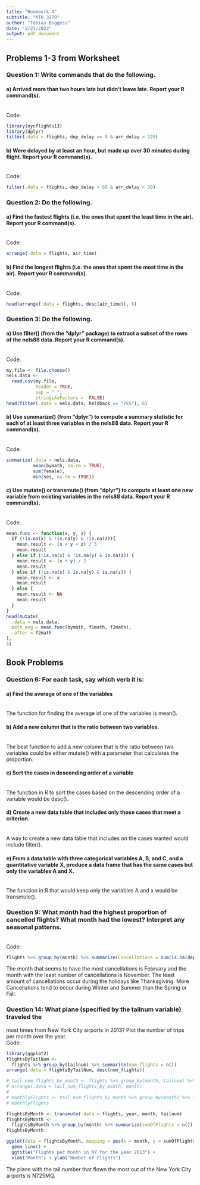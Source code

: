 ---
title: "Homework 4"
subtitle: "MTH 3270"
author: "Tobias Boggess"
date: "2/23/2022"
output: pdf_document
---

## Problems 1-3 from Worksheet

### Question 1: Write commands that do the following.

#### a) Arrived more than two hours late but didn’t leave late. Report your R command(s).
\
Code:
```{r include = TRUE}
library(nycflights13)
library(dplyr)
filter(.data = flights, dep_delay <= 0 & arr_delay > 120)
```



#### b) Were delayed by at least an hour, but made up over 30 minutes during flight. Report your R command(s).
\
Code:
```{r include = TRUE}
filter(.data = flights, dep_delay > 60 & arr_delay < 30)
```

### Question 2: Do the following.

#### a) Find the fastest flights (i.e. the ones that spent the least time in the air). Report your R command(s).
\
Code:
```{r include = TRUE}
arrange(.data = flights, air_time)
```
\newpage

#### b) Find the longest flights (i.e. the ones that spent the most time in the air). Report your R command(s).
\
Code:
```{r include = TRUE}
head(arrange(.data = flights, desc(air_time)), 6)
```

### Question 3: Do the following.

#### a) Use filter() (from the "dplyr" package) to extract a subset of the rows of the nels88 data. Report your R command(s).
\
Code:
```{r include = TRUE}
my.file <- file.choose()
nels.data <-
  read.csv(my.file,
           header = TRUE,
           sep = " ",
           stringsAsFactors =  FALSE)
head(filter(.data = nels.data, heldback == "YES"), 6)
```

#### b) Use summarize() (from "dplyr") to compute a summary statistic for each of at least three variables in the nels88 data. Report your R command(s).
\
Code:
```{r include = TRUE}
summarize(.data = nels.data,
          mean(bymath, na.rm = TRUE),
          sum(female),
          min(ses, na.rm = TRUE))
```

#### c) Use mutate() or transmute() (from "dplyr") to compute at least one new variable from existing variables in the nels88 data. Report your R command(s).
\
Code:
```{r include = TRUE, warning = FALSE}
mean.func <- function(x, y, z) {
  if (!is.na(x) & !is.na(y) & !is.na(z)){
    mean.result <- (x + y + z) / 3
    mean.result
  } else if (!is.na(x) & !is.na(y) & is.na(z)) {
    mean.result <- (x + y) / 2
    mean.result
  } else if (!is.na(x) & is.na(y) & is.na(z)) {
    mean.result <- x
    mean.result
  } else {
    mean.result <- NA
    mean.result
  }
}
head(mutate(
  .data = nels.data,
  math_avg = mean.func(bymath, f1math, f2math),
  .after = f2math
),
6)
```

## Book Problems

### Question 6: For each task, say which verb it is:

#### a) Find the average of one of the variables
\
The function for finding the average of one of the variables is mean().

#### b) Add a new column that is the ratio between two variables.
\
The best function to add a new column that is the ratio between two variables could be either mutate() with a parameter that calculates the proportion. 

#### c)  Sort the cases in descending order of a variable
\
The function in R to sort the cases based on the descending order of a variable would be desc(). 

#### d) Create a new data table that includes only those cases that meet a criterion.
\
A way to create a new data table that includes on the cases wanted would include filter(). 

#### e) From a data table with three categorical variables A, B, and C, and a quantitative variable X, produce a data frame that has the same cases but only the variables A and X.
\
The function in R that would keep only the variables A and x would be transmute().
\newpage

### Question 9: What month had the highest proportion of cancelled flights? What month had the lowest? Interpret any seasonal patterns.
\
Code:
```{r include = TRUE}
flights %>% group_by(month) %>% summarize(Cancellations = sum(is.na(dep_time))) %>% arrange(desc(Cancellations))
```
The month that seems to have the most cancellations is February and the month with the least number of cancellations is November. The least amount of cancellations occur during the holidays like Thanksgiving. More Cancellations tend to occur during Winter and Summer than the Spring or Fall. 

### Question 14: What plane (specified by the tailnum variable) traveled the
most times from New York City airports in 2013? Plot the number of trips per month over the year.
\
Code:
```{r include = TRUE}
library(ggplot2)
flightsByTailNum <-
  flights %>% group_by(tailnum) %>% summarise(num_flights = n())
arrange(.data = flightsByTailNum, desc(num_flights))

# tail_num_flights_by_month <- flights %>% group_by(month, tailnum) %>% summarise(numFlightsByMonth = sum(!is.na(tailnum)))
# arrange(.data = tail_num_flights_by_month, month)
#
# monthlyFlights <- tail_num_flights_by_month %>% group_by(month) %>% summarise(numFlights = n())
# monthlyFlights

flightsByMonth <- transmute(.data = flights, year, month, tailnum)
flightsByMonth <-
  flightsByMonth %>% group_by(month) %>% summarize(sumOfFlights = n())
flightsByMonth

ggplot(data = flightsByMonth, mapping = aes(x = month, y = sumOfFlights)) +
  geom_line() +
  ggtitle("Flights per Month in NY for the year 2013") +
  xlab("Month") + ylab("Number of Flights")
```
The plane with the tail number that flown the most out of the New York City airports is N725MQ. 













